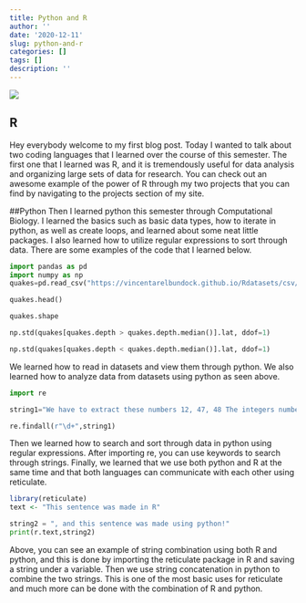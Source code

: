 ```yaml
---
title: Python and R
author: ''
date: '2020-12-11'
slug: python-and-r
categories: []
tags: []
description: ''
---
```

![](/post/2020-12-11-python-and-r_files/thisisfine.PNG)

## R
Hey everybody welcome to my first blog post. Today I wanted to talk about two coding languages that I learned over the course of this semester. The first one that I learned was R, and it is tremendously useful for data analysis and organizing large sets of data for research. You can check out an awesome example of the power of R through my two projects that you can find by navigating to the projects section of my site.

##Python
Then I learned python this semester through Computational Biology. I learned the basics such as basic data types, how to iterate in python, as well as create loops, and learned about some neat little packages. I also learned how to utilize regular expressions to sort through data. There are some examples of the code that I learned below.

```python
import pandas as pd
import numpy as np
quakes=pd.read_csv("https://vincentarelbundock.github.io/Rdatasets/csv/datasets/quakes.csv",index_col=0)

quakes.head()
```

```python
quakes.shape
```

```python
np.std(quakes[quakes.depth > quakes.depth.median()].lat, ddof=1)
```

```python
np.std(quakes[quakes.depth < quakes.depth.median()].lat, ddof=1)

```

We learned how to read in datasets and view them through python. We also learned how to analyze data from datasets using python as seen above.

```python
import re

string1="We have to extract these numbers 12, 47, 48 The integers numbers are also interesting: 189 2036 314\',\' is a separator, so please extract these numbers 125,789,1450 and also these 564,90456 We like to offer you 7890$ per month in order to complete this task... we are joking"

re.findall(r"\d+",string1)
```

Then we learned how to search and sort through data in python using regular expressions. After importing re, you can use keywords to search through strings. Finally, we learned that we use both python and R at the same time and that both languages can communicate with each other using reticulate.

```r
library(reticulate)
text <- "This sentence was made in R"

```

```python
string2 = ", and this sentence was made using python!"
print(r.text,string2)

```

Above, you can see an example of string combination using both R and python, and this is done by importing the reticulate package in R and saving a string under a variable. Then we use string concatenation in python to combine the two strings. This is one of the most basic uses for reticulate and much more can be done with the combination of R and python.